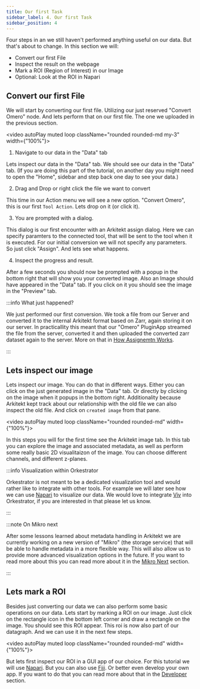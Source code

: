 ```yaml
---
title: Our first Task
sidebar_label: 4. Our first Task
sidebar_position: 4
---
```



Four steps in an we still haven't performed anything useful on our data. But that's about to change. In this section we will:

- Convert our first File
- Inspect the result on the webpage
- Mark a ROI (Region of Interest) in our Image
- Optional: Look at the ROI in Napari


## Convert our first File

We will start by converting our first file. Utilizing our just reserved "Convert Omero" node. And lets perform that on our
first file. The one we uploaded in the previous section.


<video  autoPlay muted loop className="rounded rounded-md my-3" width={"100%"}>
  <source src={upAndDownURL}/>
</video>


1. Navigate to our data in the "Data" tab

Lets inspect our data in the "Data" tab. We should see our data in the "Data" tab. (If you are doing this part of the tutorial,
on another day you might need to open the "Home", sidebar and step back one day to see your data.)

2. Drag and Drop or right click the file we want to convert

This time in our Action menu we will see a new option. "Convert Omero", this is our first `Tool Action`. Lets drop on it (or click it).

3. You are prompted with a dialog. 

This dialog is our first encounter with an Arkitekt assign dialog. Here we can specify paramters to the connected tool, that will be sent 
to the tool when it is executed. For our initial conversion we will not specify any parameters. So just click "Assign". And lets see what happens.

4. Inspect the progress and result.

After a few seconds you should now be prompted with a popup in the bottom right that will show you your converted image. Also an Image 
should have appeared in the "Data" tab. If you click on it you should see the image in the "Preview" tab.

:::info What just happened?

We just performed our first conversion. We took a file from our Server and converted it to the internal Arkitekt format based on Zarr, again storing
it on our server. In practicallity this meant that our "Omero" PluginApp streamed the file from the server, converted it and then uploaded the 
converted zarr dataset again to the server. More on that in [How Assignemtn Works](#assignment).

:::

## Lets inspect our image

Lets inspect our image. You can do that in different ways. Either you can click on the just generated image in the "Data" tab. Or directly by clicking on the image when it 
popups in the bottom right. Additionality because Arkitekt kept track about our relationship with the  old file we can also inspect the old file. And click on `created
image` from that pane.


<video  autoPlay muted loop className="rounded rounded-md" width={"100%"}>
  <source src={upAndDownURL}/>
</video>

In this steps you will for the first time see the Arkitekt image tab. In this tab you can explore the image and associated metadata, as well as perform some really basic 2D 
visualitaizon of the image. You can choose different channels, and different z-planes.

:::info Visualization within Orkestrator

Orkestrator is not meant to be a dedicated visualization tool and would rather like to integrate with other tools. 
For example we will later see how we can use [Napari](https://napari.org/) to visualize our data. 
We would love to integrate [Viv](https://github.com/hms-dbmi/vizarr) into Orkestrator, if you are interested in that please let us know.

:::

:::note On Mikro next

After some lessons learned about metadata handling in Arkitekt we are currently working on a new version of "Mikro" (the storage service) that will be able to handle
metadata in a more flexible way. This will also allow us to provide more advanced visualization options in the future. If you want to read more about this you can
read more about it in the [Mikro Next](/docs/services/next/mikro_next) section.

:::
## Lets mark a ROI

Besides just converting our data we can also perform some basic operations on our data. Lets start by marking a ROI on our image. Just click on the rectangle 
icon in the bottom left corner and draw a rectangle on the image. You should see this ROI appear. This roi is now also part of our datagraph. And we can use it
in the next few steps.

<video  autoPlay muted loop className="rounded rounded-md" width={"100%"}>
  <source src={upAndDownURL}/>
</video>

But lets first inspect our ROI in a GUI app of our choice. For this tutorial we will use [Napari](https://napari.org/). But you can also use [Fiji](https://fiji.sc/).
Or better even develop your own app. If you want to do that you can read more about that in the [Developer](/docs/developing/into) section.